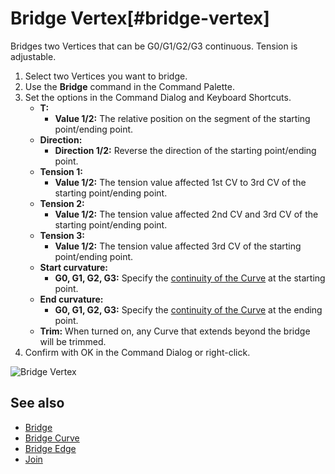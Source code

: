 
# Bridge Vertex[#bridge-vertex]

<Reference shortcut="" command="Bridge Vertex" button="" />

Bridges two Vertices that can be G0/G1/G2/G3 continuous. Tension is adjustable.

1. Select two Vertices you want to bridge.
2. Use the **Bridge**  command in the Command Palette.
3. Set the options in the Command Dialog and Keyboard Shortcuts. 
     - **T:**
          - **Value 1/2:** The relative position on the segment of the starting point/ending point.
     - **Direction:** 
          - **Direction 1/2:** Reverse the direction of the starting point/ending point.
     - **Tension 1:**
          - **Value 1/2:** The tension value affected 1st CV to 3rd CV of the starting point/ending point.
     - **Tension 2:**
          - **Value 1/2:** The tension value affected 2nd CV and 3rd CV of the starting point/ending point.
     - **Tension 3:**
          - **Value 1/2:** The tension value affected 3rd CV of the starting point/ending point.
     - **Start curvature:**
          - **G0, G1, G2, G3:** Specify the [continuity of the  Curve](../cad-essentials/continuity-curve-and-surface) at the starting point.
     -  **End curvature:**
          - **G0, G1, G2, G3:** Specify the [continuity of the  Curve](../cad-essentials/continuity-curve-and-surface) at the ending point.      
   - **Trim:** When turned on, any Curve that extends beyond the bridge will be trimmed.
4. Confirm with OK in the Command Dialog or right-click.

![Bridge Vertex](/img/bridge-vertex.gif)


## See also
- [Bridge](./bridge)
- [Bridge Curve](./bridge-curve)
- [Bridge Edge](./bridge-edge)
- [Join](./join)